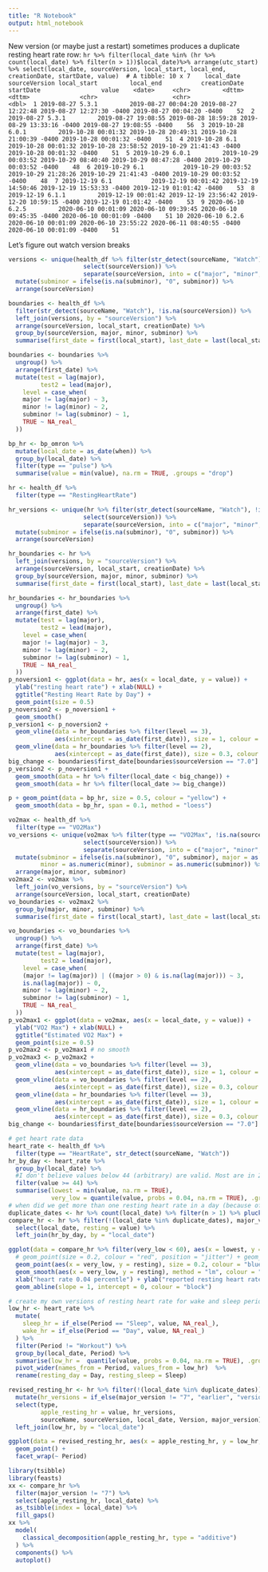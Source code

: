 ```yaml
---
title: "R Notebook"
output: html_notebook
---
```


New version (or maybe just a restart) sometimes produces a duplicate resting heart rate row:
`hr %>% filter(local_date %in% (hr %>% count(local_date) %>% filter(n > 1))$local_date)%>% arrange(utc_start) %>% select(local_date, sourceVersion, local_start, local_end, creationDate, startDate, value) 
# A tibble: 10 x 7
   local_date sourceVersion local_start         local_end           creationDate              startDate                 value
   <date>     <chr>         <dttm>              <dttm>              <chr>                     <chr>                     <dbl>
 1 2019-08-27 5.3.1         2019-08-27 00:04:20 2019-08-27 12:22:48 2019-08-27 12:27:30 -0400 2019-08-27 00:04:20 -0400    52
 2 2019-08-27 5.3.1         2019-08-27 19:08:55 2019-08-28 18:59:28 2019-08-29 13:33:16 -0400 2019-08-27 19:08:55 -0400    56
 3 2019-10-28 6.0.1         2019-10-28 00:01:32 2019-10-28 20:49:31 2019-10-28 21:00:39 -0400 2019-10-28 00:01:32 -0400    51
 4 2019-10-28 6.1           2019-10-28 00:01:32 2019-10-28 23:58:52 2019-10-29 21:41:43 -0400 2019-10-28 00:01:32 -0400    51
 5 2019-10-29 6.0.1         2019-10-29 00:03:52 2019-10-29 08:40:40 2019-10-29 08:47:28 -0400 2019-10-29 00:03:52 -0400    48
 6 2019-10-29 6.1           2019-10-29 00:03:52 2019-10-29 21:28:26 2019-10-29 21:41:43 -0400 2019-10-29 00:03:52 -0400    48
 7 2019-12-19 6.1           2019-12-19 00:01:42 2019-12-19 14:50:46 2019-12-19 15:53:33 -0400 2019-12-19 01:01:42 -0400    53
 8 2019-12-19 6.1.1         2019-12-19 00:01:42 2019-12-19 23:56:42 2019-12-20 10:59:15 -0400 2019-12-19 01:01:42 -0400    53
 9 2020-06-10 6.2.5         2020-06-10 00:01:09 2020-06-10 09:39:45 2020-06-10 09:45:35 -0400 2020-06-10 00:01:09 -0400    51
10 2020-06-10 6.2.6         2020-06-10 00:01:09 2020-06-10 23:55:22 2020-06-11 08:40:55 -0400 2020-06-10 00:01:09 -0400    51`


Let's figure out watch version breaks

```r
versions <- unique(health_df %>% filter(str_detect(sourceName, "Watch"), !is.na(sourceVersion)) %>% 
                     select(sourceVersion)) %>% 
                     separate(sourceVersion, into = c("major", "minor", "subminor"), remove = FALSE) %>% 
  mutate(subminor = ifelse(is.na(subminor), "0", subminor)) %>% 
  arrange(sourceVersion)

boundaries <- health_df %>% 
  filter(str_detect(sourceName, "Watch"), !is.na(sourceVersion)) %>% 
  left_join(versions, by = "sourceVersion") %>% 
  arrange(sourceVersion, local_start, creationDate) %>% 
  group_by(sourceVersion, major, minor, subminor) %>% 
  summarise(first_date = first(local_start), last_date = last(local_start))

boundaries <- boundaries %>% 
  ungroup() %>% 
  arrange(first_date) %>% 
  mutate(test = lag(major),
         test2 = lead(major),
    level = case_when(
    major != lag(major) ~ 3,
    minor != lag(minor) ~ 2,
    subminor != lag(subminor) ~ 1,
    TRUE ~ NA_real_
  ))

```
```r
bp_hr <- bp_omron %>% 
  mutate(local_date = as_date(when)) %>% 
  group_by(local_date) %>% 
  filter(type == "pulse") %>% 
  summarise(value = min(value), na.rm = TRUE, .groups = "drop")
```



```r
hr <- health_df %>% 
  filter(type == "RestingHeartRate")

hr_versions <- unique(hr %>% filter(str_detect(sourceName, "Watch"), !is.na(sourceVersion)) %>% 
                     select(sourceVersion)) %>% 
                     separate(sourceVersion, into = c("major", "minor", "subminor"), remove = FALSE) %>% 
  mutate(subminor = ifelse(is.na(subminor), "0", subminor)) %>% 
  arrange(sourceVersion)

hr_boundaries <- hr %>% 
  left_join(versions, by = "sourceVersion") %>% 
  arrange(sourceVersion, local_start, creationDate) %>% 
  group_by(sourceVersion, major, minor, subminor) %>% 
  summarise(first_date = first(local_start), last_date = last(local_start))

hr_boundaries <- hr_boundaries %>% 
  ungroup() %>% 
  arrange(first_date) %>% 
  mutate(test = lag(major),
         test2 = lead(major),
    level = case_when(
    major != lag(major) ~ 3,
    minor != lag(minor) ~ 2,
    subminor != lag(subminor) ~ 1,
    TRUE ~ NA_real_
  ))
p_noversion1 <- ggplot(data = hr, aes(x = local_date, y = value)) +
  ylab("resting heart rate") + xlab(NULL) +
  ggtitle("Resting Heart Rate by Day") +
  geom_point(size = 0.5) 
p_noversion2 <- p_noversion1 +
  geom_smooth()
p_version1 <- p_noversion2 +
  geom_vline(data = hr_boundaries %>% filter(level == 3), 
             aes(xintercept = as_date(first_date)), size = 1, colour = "seagreen3") +
  geom_vline(data = hr_boundaries %>% filter(level == 2), 
             aes(xintercept = as_date(first_date)), size = 0.3, colour = "seagreen2") 
big_change <- boundaries$first_date[boundaries$sourceVersion == "7.0"] %>% as_date()
p_version2 <- p_noversion1 +
  geom_smooth(data = hr %>% filter(local_date < big_change)) +
  geom_smooth(data = hr %>% filter(local_date >= big_change)) 

p + geom_point(data = bp_hr, size = 0.5, colour = "yellow") +
  geom_smooth(data = bp_hr, span = 0.1, method = "loess")
```

```r
vo2max <- health_df %>% 
  filter(type == "VO2Max")
vo_versions <- unique(vo2max %>% filter(type == "VO2Max", !is.na(sourceVersion)) %>% 
                     select(sourceVersion)) %>% 
                     separate(sourceVersion, into = c("major", "minor", "subminor"), remove = FALSE) %>% 
  mutate(subminor = ifelse(is.na(subminor), "0", subminor), major = as.numeric(major),
         minor = as.numeric(minor), subminor = as.numeric(subminor)) %>% 
  arrange(major, minor, subminor)
vo2max2 <- vo2max %>% 
  left_join(vo_versions, by = "sourceVersion") %>% 
  arrange(sourceVersion, local_start, creationDate)
vo_boundaries <- vo2max2 %>% 
  group_by(major, minor, subminor) %>% 
  summarise(first_date = first(local_start), last_date = last(local_start))

vo_boundaries <- vo_boundaries %>% 
  ungroup() %>% 
  arrange(first_date) %>% 
  mutate(test = lag(major),
         test2 = lead(major),
    level = case_when(
    (major != lag(major)) | ((major > 0) & is.na(lag(major))) ~ 3,
    is.na(lag(major)) ~ 0,
    minor != lag(minor) ~ 2,
    subminor != lag(subminor) ~ 1,
    TRUE ~ NA_real_
  ))
p_vo2max1 <- ggplot(data = vo2max, aes(x = local_date, y = value)) +
  ylab("VO2 Max") + xlab(NULL) +
  ggtitle("Estimated VO2 Max") +
  geom_point(size = 0.5) 
p_vo2max2 <- p_vo2max1 # no smooth
p_vo2max3 <- p_vo2max2 +
  geom_vline(data = vo_boundaries %>% filter(level == 3), 
             aes(xintercept = as_date(first_date)), size = 1, colour = "goldenrod1") +
  geom_vline(data = vo_boundaries %>% filter(level == 2), 
             aes(xintercept = as_date(first_date)), size = 0.3, colour = "goldenrod3") +
  geom_vline(data = hr_boundaries %>% filter(level == 3), 
             aes(xintercept = as_date(first_date)), size = 1, colour = "seagreen3") +
  geom_vline(data = hr_boundaries %>% filter(level == 2), 
             aes(xintercept = as_date(first_date)), size = 0.3, colour = "seagreen2") 
big_change <- boundaries$first_date[boundaries$sourceVersion == "7.0"] %>% as_date()


```


```r
# get heart rate data
heart_rate <- health_df %>% 
  filter(type == "HeartRate", str_detect(sourceName, "Watch"))
hr_by_day <- heart_rate %>% 
  group_by(local_date) %>% 
  #I don't believe values below 44 (arbitrary) are valid. Most are in 2017 or 2018.
  filter(value >= 44) %>% 
  summarise(lowest = min(value, na.rm = TRUE), 
            very_low = quantile(value, probs = 0.04, na.rm = TRUE), .groups = "drop")
# when did we get more than one resting heart rate in a day (because of travel across time zones)
duplicate_dates <- hr %>% count(local_date) %>% filter(n > 1) %>% pluck("local_date")    
compare_hr <- hr %>% filter(!(local_date %in% duplicate_dates), major_version != "7") %>% 
  select(local_date, resting = value) %>% 
  left_join(hr_by_day, by = "local_date")

ggplot(data = compare_hr %>% filter(very_low < 60), aes(x = lowest, y = resting)) +
  # geom_point(size = 0.2, colour = "red", position = "jitter") + geom_smooth(method = "lm", colour = "red") +
  geom_point(aes(x = very_low, y = resting), size = 0.2, colour = "blue") +
  geom_smooth(aes(x = very_low, y = resting), method = "lm", colour = "blue") +
  xlab("heart rate 0.04 percentle") + ylab("reported resting heart rate") +
  geom_abline(slope = 1, intercept = 0, colour = "block")

```

```r
# create my own versions of resting heart rate for wake and sleep periods
low_hr <- heart_rate %>% 
  mutate(
    sleep_hr = if_else(Period == "Sleep", value, NA_real_),
    wake_hr = if_else(Period == "Day", value, NA_real_)
  ) %>% 
  filter(Period != "Workout") %>% 
  group_by(local_date, Period) %>% 
  summarise(low_hr =  quantile(value, probs = 0.04, na.rm = TRUE), .groups = "drop")  %>% 
  pivot_wider(names_from = Period, values_from = low_hr)  %>% 
  rename(resting_day = Day, resting_sleep = Sleep)

revised_resting_hr <- hr %>% filter(!(local_date %in% duplicate_dates)) %>% 
  mutate(hr_versions = if_else(major_version != "7", "earlier", "version 7")) %>% 
  select(type,
         apple_resting_hr = value, hr_versions, 
         sourceName, sourceVersion, local_date, Version, major_version) %>% 
  left_join(low_hr, by = "local_date") 

ggplot(data = revised_resting_hr, aes(x = apple_resting_hr, y = low_hr, shape = hr_versions)) +
  geom_point() +
  facet_wrap(~ Period)

```

```r
library(tsibble)
library(feasts)
xx <- compare_hr %>% 
  filter(major_version != "7") %>% 
  select(apple_resting_hr, local_date) %>% 
  as_tsibble(index = local_date) %>% 
  fill_gaps()
xx %>%
  model(
    classical_decomposition(apple_resting_hr, type = "additive")
  ) %>%
  components() %>%
  autoplot()
```

